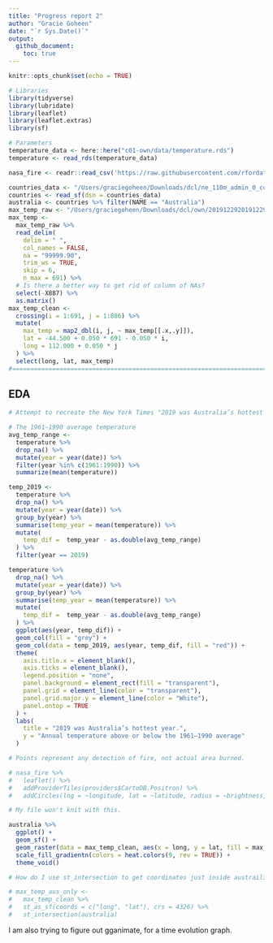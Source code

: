 ```yaml
---
title: "Progress report 2"
author: "Gracie Goheen"
date: "`r Sys.Date()`"
output: 
  github_document:
    toc: true
---
```


```r
knitr::opts_chunk$set(echo = TRUE)
```

```r
# Libraries
library(tidyverse)
library(lubridate)
library(leaflet)
library(leaflet.extras)
library(sf)

# Parameters
temperature_data <- here::here("c01-own/data/temperature.rds")
temperature <- read_rds(temperature_data)

nasa_fire <- readr::read_csv('https://raw.githubusercontent.com/rfordatascience/tidytuesday/master/data/2020/2020-01-07/MODIS_C6_Australia_and_New_Zealand_7d.csv')

countries_data <- "/Users/graciegoheen/Downloads/dcl/ne_110m_admin_0_countries/ne_110m_admin_0_countries.shp"
countries <- read_sf(dsn = countries_data)
australia <- countries %>% filter(NAME == "Australia")
max_temp_raw <- "/Users/graciegoheen/Downloads/dcl/own/2019122920191229.grid"
max_temp <- 
  max_temp_raw %>% 
  read_delim(
    delim = " ", 
    col_names = FALSE, 
    na = "99999.90", 
    trim_ws = TRUE, 
    skip = 6, 
    n_max = 691) %>% 
  # Is there a better way to get rid of column of NAs?
  select(-X887) %>% 
  as.matrix()
max_temp_clean <-
  crossing(i = 1:691, j = 1:886) %>% 
  mutate(
    max_temp = map2_dbl(i, j, ~ max_temp[[.x,.y]]),
    lat = -44.500 + 0.050 * 691 - 0.050 * i,
    long = 112.000 + 0.050 * j
  ) %>%
  select(long, lat, max_temp)
#===============================================================================

```

## EDA

```r
# Attempt to recreate the New York Times "2019 was Australia’s hottest year" graph.

# The 1961–1990 average temperature
avg_temp_range <- 
  temperature %>% 
  drop_na() %>% 
  mutate(year = year(date)) %>% 
  filter(year %in% c(1961:1990)) %>% 
  summarize(mean(temperature))

temp_2019 <-
  temperature %>% 
  drop_na() %>% 
  mutate(year = year(date)) %>% 
  group_by(year) %>% 
  summarise(temp_year = mean(temperature)) %>% 
  mutate(
    temp_dif =  temp_year - as.double(avg_temp_range)
  ) %>% 
  filter(year == 2019)

temperature %>% 
  drop_na() %>% 
  mutate(year = year(date)) %>% 
  group_by(year) %>% 
  summarise(temp_year = mean(temperature)) %>% 
  mutate(
    temp_dif =  temp_year - as.double(avg_temp_range)
  ) %>% 
  ggplot(aes(year, temp_dif)) +
  geom_col(fill = "grey") +
  geom_col(data = temp_2019, aes(year, temp_dif, fill = "red")) +
  theme(
    axis.title.x = element_blank(),
    axis.ticks = element_blank(),
    legend.position = "none",
    panel.background = element_rect(fill = "transparent"),
    panel.grid = element_line(color = "transparent"),
    panel.grid.major.y = element_line(color = "White"),
    panel.ontop = TRUE
  ) +
  labs(
    title = "2019 was Australia’s hottest year.",
    y = "Annual temperature above or below the 1961–1990 average"
  )
```

```r
# Points represent any detection of fire, not actual area burned. 

# nasa_fire %>%
#   leaflet() %>%
#   addProviderTiles(providers$CartoDB.Positron) %>%
#   addCircles(lng = ~longitude, lat = ~latitude, radius = ~brightness, color = "red")

# My file won't knit with this.
```

```r
australia %>% 
  ggplot() +
  geom_sf() +
  geom_raster(data = max_temp_clean, aes(x = long, y = lat, fill = max_temp)) +
  scale_fill_gradientn(colors = heat.colors(9, rev = TRUE)) +
  theme_void() 
```

```r
# How do I use st_intersection to get coordinates just inside austrailia.

# max_temp_aus_only <-
#   max_temp_clean %>% 
#   st_as_sf(coords = c("long", "lat"), crs = 4326) %>% 
#   st_intersection(australia)
```

I am also trying to figure out gganimate, for a time evolution graph.
